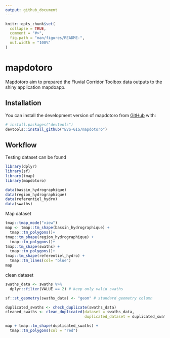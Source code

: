 ```yaml
---
output: github_document
---
```


<!-- README.md is generated from README.Rmd. Please edit that file -->

```r
knitr::opts_chunk$set(
  collapse = TRUE,
  comment = "#>",
  fig.path = "man/figures/README-",
  out.width = "100%"
)
```

# mapdotoro

<!-- badges: start -->
<!-- badges: end -->

Mapdotoro aim to prepared the Fluvial Corridor Toolbox data outputs to the shiny application mapdoapp.

## Installation

You can install the development version of mapdotoro from [GitHub](https://github.com/) with:

``` r
# install.packages("devtools")
devtools::install_github("EVS-GIS/mapdotoro")
```

## Workflow

Testing dataset can be found

```r
library(dplyr)
library(sf)
library(tmap)
library(mapdotoro)

data(bassin_hydrographique)
data(region_hydrographique)
data(referentiel_hydro)
data(swaths)
```

Map dataset
```r
tmap::tmap_mode("view")
map <- tmap::tm_shape(bassin_hydrographique) +
  tmap::tm_polygons()+
tmap::tm_shape(region_hydrographique) +
  tmap::tm_polygons()+
tmap::tm_shape(swaths) +
  tmap::tm_polygons()+
tmap::tm_shape(referentiel_hydro) +
  tmap::tm_lines(col= "blue")
map
```

clean dataset
```r
swaths_data <- swaths %>% 
  dplyr::filter(VALUE == 2) # keep only valid swaths

sf::st_geometry(swaths_data) <- "geom" # standard geometry column

duplicated_swaths <- check_duplicate(swaths_data)
cleaned_swaths <- clean_duplicated(dataset = swaths_data,
                                   duplicated_dataset = duplicated_swaths)

```

```r
map + tmap::tm_shape(duplicated_swaths) + 
  tmap::tm_polygons(col = "red")
```












